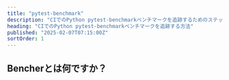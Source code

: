 ```yaml
---
title: "pytest-benchmark"
description: "CIでのPython pytest-benchmarkベンチマークを追跡するためのステップバイステップガイド"
heading: "CIでのPython pytest-benchmarkベンチマークを追跡する方法"
published: "2025-02-07T07:15:00Z"
sortOrder: 1
---
```



<Intro
  text="pytest-benchmarkでPythonコードをベンチマークする方法"
  url="/ja/learn/benchmarking/python/pytest-benchmark/"
  name="pytest-benchmark"
/>

## Bencherとは何ですか？

<BencherIntro />

<Steps
  adapter="python_pytest"
  url="/ja/docs/explanation/adapters/#-python-pytest"
/>

<PythonPytest />

<CallToAction lang={Language.ja} />
